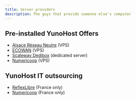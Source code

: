 ```yaml
---
title: Server providers
description: The guys that provide someone else's computer
---
```



## Pre-installed YunoHost Offers

* [Alsace Réseau Neutre](https://arn-fai.net) (VPS) <HighlightFFDN/> <HighlightCHATONS/>
* [ECOWAN](https://ecowan.fr) (VPS)
* [Scaleway Dedibox](https://www.scaleway.com/en/dedibox/operating-systems/) (dedicated server)
* [Numericoop](https://numericoop.fr/solution-sur-mesure/) (VPS) <HighlightCHATONS/>

## YunoHost IT outsourcing

* [ReflexLibre](https://reflexlibre.net) (France only) <HighlightCHATONS/>
* [Numericoop](https://numericoop.fr/solution-sur-mesure/) (France only) <HighlightCHATONS/>
